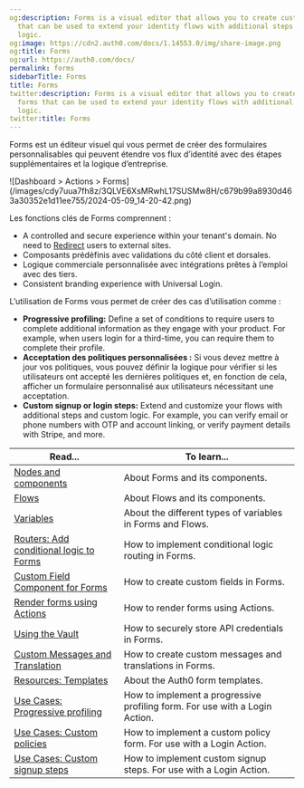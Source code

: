 ```yaml
---
og:description: Forms is a visual editor that allows you to create customizable forms
  that can be used to extend your identity flows with additional steps and business
  logic.
og:image: https://cdn2.auth0.com/docs/1.14553.0/img/share-image.png
og:title: Forms
og:url: https://auth0.com/docs/
permalink: forms
sidebarTitle: Forms
title: Forms
twitter:description: Forms is a visual editor that allows you to create customizable
  forms that can be used to extend your identity flows with additional steps and business
  logic.
twitter:title: Forms
---
```


Forms est un éditeur visuel qui vous permet de créer des formulaires personnalisables qui peuvent étendre vos flux d’identité avec des étapes supplémentaires et la logique d’entreprise.

<Frame>![Dashboard > Actions > Forms](/images/cdy7uua7fh8z/3QLVE6XsMRwhL17SUSMw8H/c679b99a8930d463a30352e1d11ee755/2024-05-09_14-20-42.png)</Frame>

Les fonctions clés de Forms comprennent :

* A controlled and secure experience within your tenant's domain. No need to [Redirect](/docs/customize/actions/explore-triggers/signup-and-login-triggers/login-trigger/redirect-with-actions) users to external sites.
* Composants prédéfinis avec validations du côté client et dorsales.
* Logique commerciale personnalisée avec intégrations prêtes à l’emploi avec des tiers.
* Consistent branding experience with <Tooltip tip="Universal Login: Your application redirects to Universal Login, hosted on Auth0's Authorization Server, to verify a user's identity." cta="View Glossary" href="/docs/glossary?term=Universal+Login">Universal Login</Tooltip>.

L’utilisation de Forms vous permet de créer des cas d’utilisation comme :

* **Progressive profiling:** Define a set of conditions to require users to complete additional information as they engage with your product. For example, when users login for a third-time, you can require them to complete their profile.
* **Acceptation des politiques personnalisées :** Si vous devez mettre à jour vos politiques, vous pouvez définir la logique pour vérifier si les utilisateurs ont accepté les dernières politiques et, en fonction de cela, afficher un formulaire personnalisé aux utilisateurs nécessitant une acceptation.
* **Custom signup or login steps:** Extend and customize your flows with additional steps and custom logic. For example, you can verify email or phone numbers with OTP and account linking, or verify payment details with Stripe, and more.

<table class="table"><thead>
<tr>
<th><strong>Read...</strong></th>
<th><strong>To learn...</strong></th>
</tr>
</thead>
<tbody>
<tr>
<td><a href="/docs/customize/forms/nodes-and-components">Nodes and components</a></td>
<td>About Forms and its components.</td>
</tr>
<tr>
<td><a href="/docs/customize/forms/flows">Flows</a></td>
<td>About Flows and its components.</td>
</tr>
<tr>
<td><a href="/docs/customize/forms/variables">Variables</a></td>
<td>About the different types of variables in Forms and Flows.</td>
</tr>
<tr>
<td><a href="/docs/customize/forms/routers">Routers: Add conditional logic to Forms</a></td>
<td>How to implement conditional logic routing in Forms.</td>
</tr>
<tr>
<td><a href="/docs/customize/forms/custom-field-components">Custom Field Component for Forms</a></td>
<td>How to create custom fields in Forms.</td>
</tr>
<tr>
<td><a href="/docs/customize/forms/render">Render forms using Actions</a></td>
<td>How to render forms using Actions.</td>
</tr>
<tr>
<td><a href="/docs/customize/forms/vault">Using the Vault</a></td>
<td>How to securely store API credentials in Forms.</td>
</tr>
<tr>
<td><a href="/docs/customize/forms/custom-messages-and-translation">Custom Messages and Translation</a></td>
<td>How to create custom messages and translations in Forms.</td>
</tr>
<tr>
<td><a href="https://developer.auth0.com/resources/templates/forms">Resources: Templates</a></td>
<td>About the Auth0 form templates.</td>
</tr>
<tr>
<td><a href="/docs/customize/forms/configure-progressive-profile-form">Use Cases: Progressive profiling</a></td>
<td>How to implement a progressive profiling form. For use with a Login Action.</td>
</tr>
<tr>
<td><a href="/docs/customize/forms/configure-update-policy-form">Use Cases: Custom policies</a></td>
<td>How to implement a custom policy form. For use with a Login Action.</td>
</tr>
<tr>
<td><a href="/docs/customize/forms/configure-additional-signup-steps">Use Cases: Custom signup steps</a></td>
<td>How to implement custom signup steps. For use with a Login Action.</td>
</tr>
</tbody>
</table>